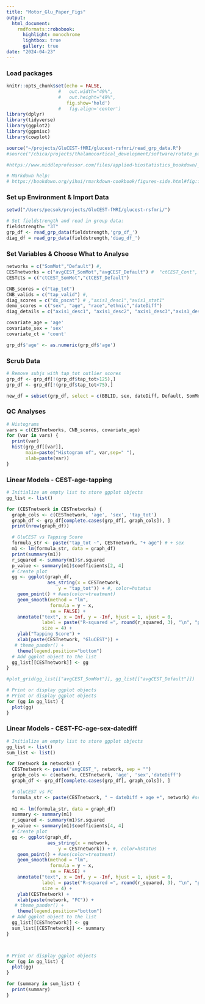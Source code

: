 ```yaml
---
title: "Motor_Glu_Paper_Figs"
output: 
  html_document:
    rmdformats::robobook:
      highlight: monochrome
      lightbox: true
      gallery: true
date: "2024-04-23"
---
```


### Load packages 
```r
knitr::opts_chunk$set(echo = FALSE,
                   #   out.width="49%",
                   #   out.height="49%",
                      fig.show='hold')
                   #   fig.align='center')
library(dplyr)
library(tidyverse)
library(ggplot2)
library(ggpmisc)
library(cowplot)

source("~/projects/GluCEST-fMRI/glucest-rsfmri/read_grp_data.R")
#source("/cbica/projects/thalamocortical_development/software/rotate_parcellation/R/perm.sphere.p.R") This package is used for parcel-based spin testing.

#https://www.middleprofessor.com/files/applied-biostatistics_bookdown/_book/adding-covariates-to-a-linear-model

# Markdown help:
# https://bookdown.org/yihui/rmarkdown-cookbook/figures-side.html#fig:figures-side
```

### Set up Environment & Import Data
```r
setwd("/Users/pecsok/projects/GluCEST-fMRI/glucest-rsfmri/")

# Set fieldstrength and read in group data:
fieldstrength= "3T"
grp_df <- read_grp_data(fieldstrength,'grp_df_') 
diag_df = read_grp_data(fieldstrength,'diag_df_')
```

### Set Variables & Choose What to Analyse
```r
networks = c("SomMot","Default") #, 
CESTnetworks = c("avgCEST_SomMot","avgCEST_Default") #  "ctCEST_Cont", "ctCEST_Default",, "ctCEST_Limbic",  ,"ctCEST_SalVentAttn"
CESTcts = c("ctCEST_SomMot","ctCEST_Default")

CNB_scores = c("tap_tot")
CNB_valids = c("tap_valid") #, 
diag_scores = c("dx_pscat") # ,"axis1_desc1","axis1_stat1"
demo_scores = c("sex", "age", "race","ethnic","dateDiff")
diag_details = c("axis1_desc1", "axis1_desc2", "axis1_desc3","axis1_desc4","axis1_desc5", "axis1_desc6")

covariate_age = 'age' 
covariate_sex = 'sex'
covariate_ct = 'count'

grp_df$'age' <- as.numeric(grp_df$'age')

```

### Scrub Data
```r
# Remove subjs with tap_tot outlier scores
grp_df <- grp_df[!(grp_df$tap_tot>125),]
grp_df <- grp_df[!(grp_df$tap_tot<75),]

new_df = subset(grp_df, select = c(BBLID, sex, dateDiff, Default, SomMot, avgCEST_Default, avgCEST_SomMot,tap_tot, hstatus,age))
```

### QC Analyses
```r
# Histograms
vars = c(CESTnetworks, CNB_scores, covariate_age)
for (var in vars) {
  print(var)
  hist(grp_df[[var]],
       main=paste("Histogram of", var,sep=" "),
       xlab=paste(var))
}
```
 
### Linear Models - CEST-age-tapping
```r

# Initialize an empty list to store ggplot objects
gg_list <- list()

for (CESTnetwork in CESTnetworks) {
  graph_cols <- c(CESTnetwork, 'age', 'sex', 'tap_tot')
  graph_df <- grp_df[complete.cases(grp_df[, graph_cols]), ]
  print(nrow(graph_df))

  # GluCEST vs Tapping Score 
  formula_str <- paste("tap_tot ~", CESTnetwork, "+ age") # + sex
  m1 <- lm(formula_str, data = graph_df)
  print(summary(m1))
  r_squared <- summary(m1)$r.squared
  p_value <- summary(m1)$coefficients[2, 4]
  # Create plot
  gg <- ggplot(graph_df, 
               aes_string(x = CESTnetwork,
                   y = "tap_tot")) + #, color=hstatus
    geom_point() + #aes(color=treatment)
    geom_smooth(method = "lm",
                formula = y ~ x,
                se = FALSE) +
    annotate("text", x = Inf, y = -Inf, hjust = 1, vjust = 0, 
             label = paste("R-squared =", round(r_squared, 3), "\n", "p-value =", round(p_value, 3)), 
             size = 4) +
    ylab("Tapping Score") +
    xlab(paste(CESTnetwork, "GluCEST")) +
   # theme_pander() +
    theme(legend.position="bottom") 
  # Add ggplot object to the list
  gg_list[[CESTnetwork]] <- gg
}

#plot_grid(gg_list[["avgCEST_SomMot"]], gg_list[["avgCEST_Default"]])

# Print or display ggplot objects
# Print or display ggplot objects
for (gg in gg_list) {
  plot(gg)
}

```

### Linear Models - CEST-FC-age-sex-datediff
```r

# Initialize an empty list to store ggplot objects
gg_list <- list()
sum_list <- list()

for (network in networks) {
  CESTnetwork <- paste("avgCEST_", network, sep = "")
  graph_cols <- c(network, CESTnetwork, 'age', 'sex','dateDiff')
  graph_df <- grp_df[complete.cases(grp_df[, graph_cols]), ]

  # GluCEST vs FC
  formula_str <- paste(CESTnetwork, " ~ dateDiff + age +", network) #sex +
  
  m1 <- lm(formula_str, data = graph_df)
  summary <- summary(m1)
  r_squared <- summary(m1)$r.squared
  p_value <- summary(m1)$coefficients[4, 4]
  # Create plot
  gg <- ggplot(graph_df, 
               aes_string(x = network,
                   y = CESTnetwork)) + #, color=hstatus
    geom_point() + #aes(color=treatment)
    geom_smooth(method = "lm",
                formula = y ~ x,
                se = FALSE) +
    annotate("text", x = Inf, y = -Inf, hjust = 1, vjust = 0, 
             label = paste("R-squared =", round(r_squared, 3), "\n", "p-value =", round(p_value, 3)), 
             size = 4) +
    ylab(CESTnetwork) +
    xlab(paste(network, "FC")) +
   # theme_pander() +
    theme(legend.position="bottom") 
  # Add ggplot object to the list
  gg_list[[CESTnetwork]] <- gg
  sum_list[[CESTnetwork]] <- summary
}



# Print or display ggplot objects
for (gg in gg_list) {
  plot(gg)
}

for (summary in sum_list) {
  print(summary)
}

```



